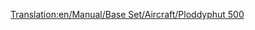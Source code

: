 [[Translation:en/Manual/Base Set/Aircraft/Ploddyphut 500]]

{{en/Manual/Base Set/Aircraft/Aircraft|Name=Ploddyphut 500
|Image=[[File:en/Manual/Base Set/Aircraft/Ploddyphut500.png|Ploddyphut 500]]
|Cost=£49,218 ($98,436)
|Speed=476 km/h (298 mph)
|Annual=£3,750 ($7,500)
|Designed=1955
|Lifespan=20 years
|Capacity=60 passengers, 9 bags of mail
|Description=The second aircraft available in the Toyland climate.
|Real-life=Fictional
}}